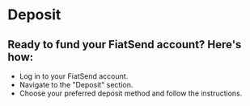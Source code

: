 # Deposit

## Ready to fund your FiatSend account? Here's how:

- Log in to your FiatSend account.
- Navigate to the "Deposit" section.
- Choose your preferred deposit method and follow the instructions.